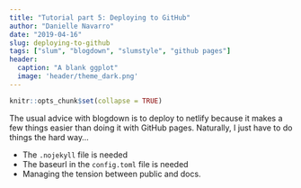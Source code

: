 ```yaml
---
title: "Tutorial part 5: Deploying to GitHub"
author: "Danielle Navarro"
date: "2019-04-16"
slug: deploying-to-github
tags: ["slum", "blogdown", "slumstyle", "github pages"]
header:
  caption: "A blank ggplot"
  image: 'header/theme_dark.png'
---
```


```r
knitr::opts_chunk$set(collapse = TRUE)
```

The usual advice with blogdown is to deploy to netlify because it makes a few things easier than doing it with GitHub pages. Naturally, I just have to do things the hard way...

- The `.nojekyll` file is needed
- The baseurl in the `config.toml` file is needed
- Managing the tension between public and docs.

